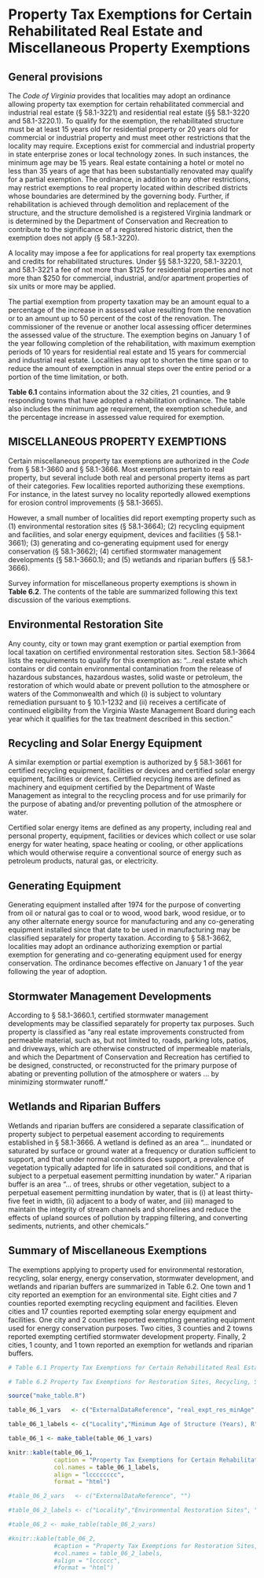 # Property Tax Exemptions for Certain Rehabilitated Real Estate and Miscellaneous Property Exemptions

## General provisions

The *Code of Virginia* provides that localities may adopt an ordinance allowing property tax exemption for certain rehabilitated commercial and industrial real estate (§ 58.1-3221) and residential real estate (§§ 58.1-3220 and 58.1-3220.1). To qualify for the exemption, the rehabilitated structure must be at least 15 years old for residential property or 20 years old for commercial or industrial property and must meet other restrictions that the locality may require. Exceptions exist for commercial and industrial property in state enterprise zones or local technology zones. In such instances, the minimum age may be 15 years. Real estate containing a hotel or motel no less than 35 years of age that has been substantially renovated may qualify for a partial exemption. The ordinance, in addition to any other restrictions, may restrict exemptions to real property located within described districts whose boundaries are determined by the governing body. Further, if rehabilitation is achieved through demolition and replacement of the structure, and the structure demolished is a registered Virginia landmark or is determined by the Department of Conservation and Recreation to contribute to the significance of a registered historic district, then the exemption does not apply (§ 58.1-3220). 

A locality may impose a fee for applications for real property tax exemptions and credits for rehabilitated structures. Under §§ 58.1-3220, 58.1-3220.1, and 58.1-3221 a fee of not more than \$125 for residential properties and not more than $250 for commercial, industrial, and/or apartment properties of six units or more may be applied.

The partial exemption from property taxation may be an amount equal to a percentage of the increase in assessed value resulting from the renovation or to an amount up to 50 percent of the cost of the renovation. The commissioner of the revenue or another local assessing officer determines the assessed value of the structure. The exemption begins on January 1 of the year following completion of the rehabilitation, with maximum exemption periods of 10 years for residential real estate and 15 years for commercial and industrial real estate. Localities may opt to shorten the time span or to reduce the amount of exemption in annual steps over the entire period or a portion of the time limitation, or both.

**Table 6.1** contains information about the 32 cities, 21 counties, and 9 responding towns that have adopted a rehabilitation ordinance. The table also includes the minimum age requirement, the exemption schedule, and the percentage increase in assessed value required for exemption.

## MISCELLANEOUS PROPERTY EXEMPTIONS

Certain miscellaneous property tax exemptions are authorized in the *Code* from § 58.1-3660 and § 58.1-3666. Most exemptions pertain to real property, but several include both real and personal property items as part of their categories. Few localities reported authorizing these exemptions. For instance, in the latest survey no locality reportedly allowed exemptions for erosion control improvements (§ 58.1-3665). 

However, a small number of localities did report exempting property such as (1) environmental restoration sites (§ 58.1-3664); (2) recycling equipment and facilities, and solar energy equipment, devices and facilities (§ 58.1- 3661); (3) generating and co-generating equipment used for energy conservation (§ 58.1-3662); (4) certified stormwater management developments (§ 58.1-3660.1); and (5) wetlands and riparian buffers (§ 58.1-3666).

Survey information for miscellaneous property exemptions is shown in **Table 6.2**. The contents of the table are summarized following this text discussion of the various exemptions. 

## Environmental Restoration Site

Any county, city or town may grant exemption or partial exemption from local taxation on certified environmental restoration sites. Section 58.1-3664 lists the requirements to qualify for this exemption as: “...real estate which contains or did contain environmental contamination from the release of hazardous substances, hazardous wastes, solid waste or petroleum, the restoration of which would abate or prevent pollution to the atmosphere or waters of the Commonwealth and which (i) is subject to voluntary remediation pursuant to § 10.1-1232 and (ii) receives a certificate of continued eligibility from the Virginia Waste Management Board during each year which it qualifies for the tax treatment described in this section.”

## Recycling and Solar Energy Equipment 

A similar exemption or partial exemption is authorized by § 58.1-3661 for certified recycling equipment, facilities or devices and certified solar energy equipment, facilities or devices. Certified recycling items are defined as machinery and equipment certified by the Department of Waste Management as integral to the recycling process and for use primarily for the purpose of abating and/or preventing pollution of the atmosphere or water.

Certified solar energy items are defined as any property, including real and personal property, equipment, facilities or devices which collect or use solar energy for water heating, space heating or cooling, or other applications which would otherwise require a conventional source of energy such as petroleum products, natural gas, or electricity.

## Generating Equipment

Generating equipment installed after 1974 for the purpose of converting from oil or natural gas to coal or to wood, wood bark, wood residue, or to any other alternate energy source for manufacturing and any co-generating equipment installed since that date to be used in manufacturing may be classified separately for property taxation. According to § 58.1-3662, localities may adopt an ordinance authorizing exemption or partial exemption for generating and co-generating equipment used for energy conservation. The ordinance becomes effective on January 1 of the year following the year of adoption.

## Stormwater Management Developments

According to § 58.1-3660.1, certified stormwater management developments may be classified separately for property tax purposes. Such property is classified as “any real estate improvements constructed from permeable material, such as, but not limited to, roads, parking lots, patios, and driveways, which are otherwise constructed of impermeable materials, and which the Department of Conservation and Recreation has certified to be designed, constructed, or reconstructed for the primary purpose of abating or preventing pollution of the atmosphere or waters ... by minimizing stormwater runoff.”

## Wetlands and Riparian Buffers

Wetlands and riparian buffers are considered a separate classification of property subject to perpetual easement according to requirements established in § 58.1-3666. A wetland is defined as an area “... inundated or saturated by surface or ground water at a frequency or duration sufficient to support, and that under normal conditions does support, a prevalence of vegetation typically adapted for life in saturated soil conditions, and that is subject to a perpetual easement permitting inundation by water.” A riparian buffer is an area “... of trees, shrubs or other vegetation, subject to a perpetual easement permitting inundation by water, that is (i) at least thirty-five feet in width, (ii) adjacent to a body of water, and (iii) managed to maintain the integrity of stream channels and shorelines and reduce the effects of upland sources of pollution by trapping filtering, and converting sediments, nutrients, and other chemicals.”

## Summary of Miscellaneous Exemptions

The exemptions applying to property used for environmental restoration, recycling, solar energy, energy conservation, stormwater development, and wetlands and riparian buffers are summarized in Table 6.2. One town and 1 city reported an exemption for an environmental site. Eight cities and 7 counties reported exempting recycling equipment and facilities. Eleven cities and 17 counties reported exempting solar energy equipment and facilities. One city and 2 counties reported exempting generating equipment used for energy conservation purposes. Two cities, 3 counties and 2 towns reported exempting certified stormwater development property. Finally, 2 cities, 1 county, and 1 town reported an exemption for wetlands and riparian buffers.

```r
# Table 6.1 Property Tax Exemptions for Certain Rehabilitated Real Estate, 2019

# Table 6.2 Property Tax Exemptions for Restoration Sites, Recycling, Solar Energy, Generators, Stormwater Developments, and Wetlands, 2019
```

```r
source("make_table.R")
```

```r
table_06_1_vars   <- c("ExternalDataReference", "real_expt_res_minAge", "real_expt_ind_minAge1", "real_expt_ind_minAge0", "real_expt_res_sched", "real_expt_ind_sched", "real_expt_res_incrVal", "real_expt_res_incrFoot", "real_expt_ind_incrVal", "real_expt_ind_incrFoot")

table_06_1_labels <- c("Locality","Minimum Age of Structure (Years), R", "Minimum Age of Structure (Years), C/I", "Exemption Schedule, R, Years", "R, Exempt (%)", "Exemption Schedule, C/I, Years", "C/I, Exempt (%)", "Percentage Increase Required in Assessed Value/Square Footage, R", ", C/I") 

table_06_1 <- make_table(table_06_1_vars)

knitr::kable(table_06_1, 
             caption = "Property Tax Exemptions for Certain Rehabilitated Real Estate Table, 2019", 
             col.names = table_06_1_labels, 
             align = "lcccccccc",
             format = "html")
```

```r
#table_06_2_vars   <- c("ExternalDataReference", "")

#table_06_2_labels <- c("Locality","Environmental Restoration Sites", "Recycling Equipment and Facilities", "Solar Energy Equipment and Facilities", "Generating Equipment for Energy Conservation", "Certified Stormwater Developments", "Wetlands and Riparian Buffers") 

#table_06_2 <- make_table(table_06_2_vars)

#knitr::kable(table_06_2, 
             #caption = "Property Tax Exemptions for Restoration Sites, Recycling, Solar Energy, Generators, Stormwater Developments, and Wetlands Table, 2019", 
             #col.names = table_06_2_labels, 
             #align = "lcccccc",
             #format = "html")
```
